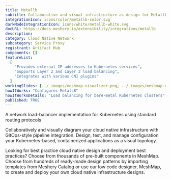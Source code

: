 ```yaml
---
title: Metallb
subtitle: Collaborative and visual infrastructure as design for Metallb
integrationIcon: icons/color/metallb-color.svg
darkModeIntegrationIcon: icons/white/metallb-white.svg
docURL: https://docs.meshery.io/extensibility/integrations/metallb
description:
category: Cloud Native Network
subcategory: Service Proxy
registrant: Artifact Hub
components: []
featureList:
  [
    "Provides external IP addresses to Kubernetes services",
    "Supports Layer 2 and Layer 3 load balancing",
    "Integrates with various CNI plugins"
  ]
workingSlides: [../_images/meshmap-visualizer.png, ../_images/meshmap-designer.png]
howItWorks: "Configures MetalLB"
howItWorksDetails: "Load balancing for bare-metal Kubernetes clusters"
published: TRUE
---
```


<p>A network load-balancer implementation for Kubernetes using standard routing protocols</p>
<p>
  Collaboratively and visually diagram your cloud native infrastructure with GitOps-style pipeline
  integration. Design, test, and manage configuration your Kubernetes-based, containerized
  applications as a visual topology.
</p>
<p>
  Looking for best practice cloud native design and deployment best practices? Choose from thousands
  of pre-built components in MeshMap. Choose from hundreds of ready-made design patterns by
  importing templates from Meshery Catalog or use our low code designer, MeshMap, to create and
  deploy your own cloud native infrastructure designs.
</p>
